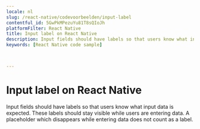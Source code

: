 ```yaml
---
locale: nl
slug: /react-native/codevoorbeelden/input-label
contentful_id: 5GwPkMPezuYu81T8sQIoJh
platformFilter: React Native
title: Input label on React Native
description: Input fields should have labels so that users know what input data is expected.
keywords: [React Native code sample]


	
---
```


# Input label on React Native

Input fields should have labels so that users know what input data is expected. These labels should stay visible while users are entering data. A placeholder which disappears while entering data does not count as a label.

<CodeSample id="input-label" locale="nl" platform="react native"/>